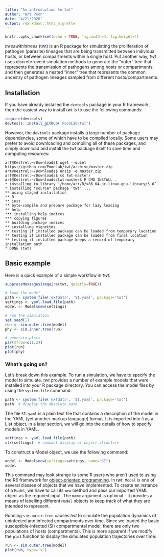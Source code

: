 ```yaml
---
title: "An introduction to twt"
author: "Art Poon"
date: "4/21/2020"
output: rmarkdown::html_vignette
---
```


```r
knitr::opts_chunk$set(echo = TRUE, fig.width=4, fig.height=4)
```

*treeswithintrees* (twt) is an R package for simulating the proliferation of pathogen (parasite) lineages that are being transmitted between individual hosts, or between compartments within a single host.
Put another way, *twt* uses discrete-event simulation methods to generate the 
"outer" tree that represents the transmission of pathogens among hosts or compartments, and then generates a nested "inner" tree that represents the common ancestry of pathogen lineages sampled from different hosts/compartments.


## Installation

If you have already installed the `devtools` package in your R framework, then the easiest way to install *twt* is to use the following commands:
```R
require(devtools)
devtools::install_github('PoonLab/twt')
```

However, the `devtools` package installs a large number of package dependencies, some of which have to be compiled locally.  Some users may prefer to avoid downloading and compiling all of these packages, and simply download and install the *twt* package itself to save time and computing resources:

```console
art@Kestrel:~/Downloads$ wget --quiet https://github.com/PoonLab/twt/archive/master.zip
art@Kestrel:~/Downloads$ unzip -q master.zip 
art@Kestrel:~/Downloads$ cd twt-master/
art@Kestrel:~/Downloads/twt-master$ R CMD INSTALL .
* installing to library ‘/home/art/R/x86_64-pc-linux-gnu-library/3.6’
* installing *source* package ‘twt’ ...
** using staged installation
** R
** inst
** byte-compile and prepare package for lazy loading
** help
*** installing help indices
*** copying figures
** building package indices
** installing vignettes
** testing if installed package can be loaded from temporary location
** testing if installed package can be loaded from final location
** testing if installed package keeps a record of temporary installation path
* DONE (twt)
```

## Basic example

Here is a quick example of a simple workflow in *twt*:
```r
suppressMessages(require(twt, quietly=TRUE))

# load the model
path <- system.file('extdata', 'SI.yaml', package='twt')
settings <- yaml.load_file(path)
model <- Model$new(settings)

# run the simulation
set.seed(1)
run <- sim.outer.tree(model)
phy <- sim.inner.tree(run)

# generate plots
par(mfrow=c(1,2))
plot(run)
plot(phy)
```

### What's going on?

Let's break down this example.  To run a simulation, we have to specify the model to simulate. 
*twt* provides a number of example models that were installed into your R package directory.
You can access the model files by using the `system.file` command: 
```r
path <- system.file('extdata', 'SI.yaml', package='twt')
path  # display the absolute path 
```

The file `SI.yaml` is a plain text file that contains a description of the model in the YAML (yet another markup language) format.  It is imported into `R` as a List object.  In a later section, we will go into the details of how to specify models in YAML.
```r
settings <- yaml.load_file(path)
str(settings)  # compact display of object structure
```

To construct a Model object, we use the following command:
```r
model <- Model$new(settings=settings, name="SI")
model
```

This command may look strange to some R users who aren't used to using the R6 framework for [object-oriented programming](https://adv-r.hadley.nz/oo.html).
In *twt*, `Model` is one of several classes of objects that we have implemented.
To create an instance of a `Model`, we have to call its `new` method and pass our imported YAML object as the required input.
The `name` argument is optional - it provides a means of labelling different `Model` objects to keep track of what they are intended to represent.

Running `sim.outer.tree` causes *twt* to simulate the population dynamics of uninfected and infected compartments over time.  Since we loaded the basic susceptible-infected (SI) compartmental model, there are only two populations of hosts (compartments).  This is more apparent if we modify the `plot` function to display the simulated population trajectories over time:
```r
run <- sim.outer.tree(model)
plot(run, type='s')
```






